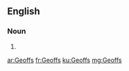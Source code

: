 ==English==

===Noun===
{{head|en|noun plural form}}

# {{plural of|Geoff|lang=en}}

[[ar:Geoffs]]
[[fr:Geoffs]]
[[ku:Geoffs]]
[[mg:Geoffs]]